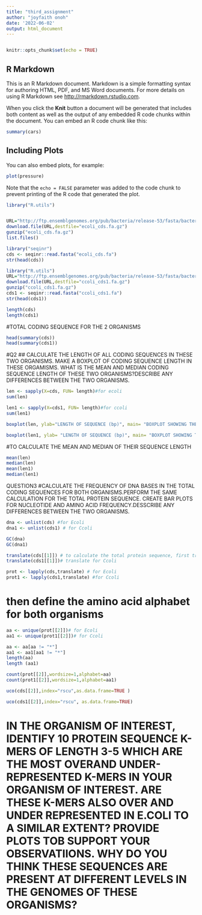 ```yaml
---
title: "third_assignment"
author: "joyfaith onoh"
date: '2022-06-02'
output: html_document
---
```

```r

```

```r
knitr::opts_chunk$set(echo = TRUE)
```

## R Markdown

This is an R Markdown document. Markdown is a simple formatting syntax for authoring HTML, PDF, and MS Word documents. For more details on using R Markdown see <http://rmarkdown.rstudio.com>.

When you click the **Knit** button a document will be generated that includes both content as well as the output of any embedded R code chunks within the document. You can embed an R code chunk like this:

```r
summary(cars)
```

## Including Plots

You can also embed plots, for example:

```r
plot(pressure)
```

Note that the `echo = FALSE` parameter was added to the code chunk to prevent printing of the R code that generated the plot.

```r
library("R.utils")


URL="http://ftp.ensemblgenomes.org/pub/bacteria/release-53/fasta/bacteria_0_collection/escherichia_coli_str_k_12_substr_mg1655_gca_000005845/cds/Escherichia_coli_str_k_12_substr_mg1655_gca_000005845.ASM584v2.cds.all.fa.gz"
download.file(URL,destfile="ecoli_cds.fa.gz")
gunzip("ecoli_cds.fa.gz")
list.files()
```
```r
library("seqinr")
cds <- seqinr::read.fasta("ecoli_cds.fa")
str(head(cds))
```
```r
library("R.utils")
URL="http://ftp.ensemblgenomes.org/pub/bacteria/release-53/fasta/bacteria_46_collection/campylobacter_coli_gca_003780985/cds/Campylobacter_coli_gca_003780985.PDT000395653.1.cds.all.fa.gz"
download.file(URL,destfile="ccoli_cds1.fa.gz")
gunzip("ccoli_cds1.fa.gz")
cds1 <- seqinr::read.fasta("ccoli_cds1.fa")
str(head(cds1))
```
```r
length(cds)
length(cds1)
```

#TOTAL CODING SEQUENCE FOR THE 2 ORGANISMS
```r
head(summary(cds))
head(summary(cds1))
```
#Q2
## CALCULATE THE LENGTH OF ALL CODING SEQUENCES IN THESE TWO ORGANISMS. MAKE A BOXPLOT OF CODING SEQUENCE LENGTH IN THESE ORGAMISMS. WHAT IS THE MEAN AND MEDIAN CODING SEQUENCE LENGTH OF THESE TWO ORGANISMS?DESCRIBE ANY DIFFERENCES BETWEEN THE TWO ORGANISMS.
```r
len <- sapply(X=cds, FUN= length)#for ecoli
sum(len)

len1 <- sapply(X=cds1, FUN= length)#for ccoli
sum(len1)
```

```r
boxplot(len, ylab="LENGTH OF SEQUENCE (bp)", main= "BOXPLOT SHOWING THE LENGTH CODING SEQUENCE IN E.coli")

boxplot(len1, ylab= "LENGTH OF SEQUENCE (bp)", main= "BOXPLOT SHOWING THE LENGTH CODING SEQUENCE IN Campylobacter coli") 
```

#TO CALCULATE THE MEAN AND MEDIAN OF THEIR SEQUENCE LENGTH
```r
mean(len)
median(len)
mean(len1)
median(len1)
```

QUESTION3
#CALCULATE THE FREQUENCY OF DNA BASES IN THE TOTAL CODING SEQUENCES FOR BOTH ORGANISMS.PERFORM THE SAME CALCULATION FOR THE TOTAL PROTEIN SEQUENCE. CREATE BAR PLOTS FOR NUCLEOTIDE AND AMINO ACID FREQUENCY.DESSCRIBE ANY DIFFERENCES BETWEEN THE TWO ORGANISMS.
```r
dna <- unlist(cds) #for Ecoli
dna1 <- unlist(cds1) # for Ccoli
```

```r
GC(dna)
GC(dna1)
```

```r
translate(cds[[1]]) # to calculate the total protein sequence, first translate
translate(cds1[[1]])# translate for Ccoli
```


```r
prot <- lapply(cds,translate) # for Ecoli
prot1 <- lapply(cds1,translate) #for Ccoli
```

#  then define the amino acid alphabet for both organisms
```r
aa <- unique(prot[[2]])# for Ecoli
aa1 <- unique(prot1[[2]])# for Ccoli
```

```r
aa <- aa[aa != "*"]
aa1 <- aa1[aa1 != "*"]
length(aa)
length (aa1)
```

```r
count(prot[[2]],wordsize=1,alphabet=aa)
count(prot1[[2]],wordsize=1,alphabet=aa1)
```

```r
uco(cds[[2]],index="rscu",as.data.frame=TRUE )

uco(cds1[[2]],index="rscu", as.data.frame=TRUE)
```

# IN THE ORGANISM OF INTEREST, IDENTIFY 10 PROTEIN SEQUENCE K-MERS OF LENGTH 3-5 WHICH ARE THE MOST OVERAND UNDER-REPRESENTED K-MERS IN YOUR ORGANISM OF INTEREST. ARE THESE K-MERS ALSO OVER AND UNDER REPRESENTED IN E.COLI TO A SIMILAR EXTENT? PROVIDE PLOTS TOB SUPPORT YOUR OBSERVATIIONS. WHY DO YOU THINK THESE SEQUENCES ARE PRESENT AT DIFFERENT LEVELS IN THE GENOMES OF THESE ORGANISMS?